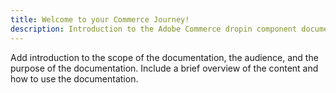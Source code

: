 ```yaml
---
title: Welcome to your Commerce Journey!
description: Introduction to the Adobe Commerce dropin component documentation.
---
```


Add introduction to the scope of the documentation, the audience, and the purpose of the documentation. Include a brief overview of the content and how to use the documentation.
